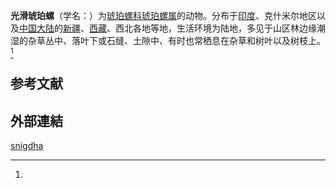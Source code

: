 {{Speciesbox
| name = 光滑琥珀螺
| status = 
| status_system = 
| image = 
| genus = Succinea
| species = snigdha
| authority = (Rao, 1924)<ref name='id10964'>{{cite web| url =http://www.bioinfo.cn/db05/BjdwSpecies.php?action=view&id=10964| title =光滑琥珀螺| work =《中国动物物种编目数据库》| publisher =中国科学院微生物研究所| author =中国科学院动物研究所| accessdate =2009-04-28| deadurl =yes| archiveurl =https://web.archive.org/web/20160305093437/http://www.bioinfo.cn/db05/BjdwSpecies.php?action=view&id=10964| archivedate =2016-03-05}}</ref>
}}

'''光滑琥珀螺'''（学名：{{lang|la|''Succinea snigdha''}}）为[[琥珀螺科|琥珀螺科]][[琥珀螺属|琥珀螺属]]的动物。分布于[[印度|印度]]、克什米尔地区以及[[中国大陆|中国大陆]]的[[新疆|新疆]]、[[西藏|西藏]]、西北各地等地，生活环境为陆地，多见于山区林边缘潮湿的杂草丛中、落叶下或石缝、土隙中、有时也常栖息在杂草和树叶以及树枝上。<ref name='id10964'/>

==参考文献==
{{reflist}}

==外部連結==
{{Wikispecies|Succinea snigdha}}
{{Taxonbar|from=Q10890577}}

[[Category:琥珀螺属|snigdha]]


{{软体动物小作品}}